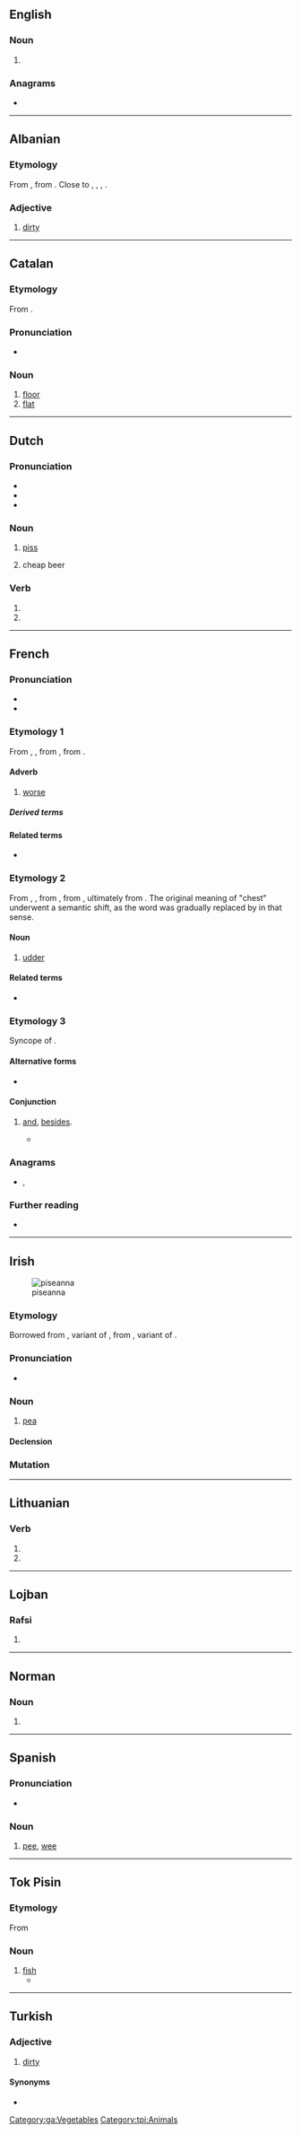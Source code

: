{{also|Pis|PiS|piś|piš|piș|-pis|pi·š}}
==English==

===Noun===
{{head|en|noun plural form}}

# {{plural of|pi|lang=en}}

===Anagrams===
* {{anagrams|en|IPS|IPs|ISP|Isp|PSI|iPS|isp|psi|sip}}

----

==Albanian==

===Etymology===
From {{etyl|sqj-pro|sq}} {{m|sqj-pro|*peitsa}}, from {{etyl|ine-pro|sq}} {{m|ine-pro|*peik/k̑-||to hate, be hostile}}. Close to {{cog|lt|piktas||evil}}, {{cog|la|piget||he is annoying}}, {{cog|ang|fāh||hostile}}, {{cog|en|foe}}.

===Adjective===
{{sq-adj}}

# [[dirty]]

----

==Catalan==

===Etymology===
From {{etyl|es|ca}} {{m|es|piso}}.

===Pronunciation===
* {{ca-IPA}}

===Noun===
{{ca-noun|m}}

# [[floor]] {{gloss|storey}}
# [[flat]] {{gloss|apartment}}

----

==Dutch==

===Pronunciation===
* {{IPA|/pɪs/|lang=nl}}
* {{audio|Nl-pis.ogg|Audio|lang=nl}}
* {{rhymes|ɪs|lang=nl}}

===Noun===
{{nl-noun|m|-|-}}

# {{lb|nl|vulgar}} [[piss]]
# {{lb|nl|vulgar|slang}} cheap beer

===Verb===
{{nl-verb-form}}

# {{nl-verb form of|p=1|n=sg|t=pres|m=ind|pissen}}
# {{nl-verb form of|m=imp|pissen}}

----

==French==

===Pronunciation===
* {{fr-IPA}}
* {{audio|Fr-pis.ogg|audio|lang=fr}}

===Etymology 1===
From {{inh|fr|fro|pis}}, {{m|fro|peis}}, from {{inh|fr|la|pēius}}, from {{m|la|pēior}}.

====Adverb====
{{fr-adv}}

# [[worse]]

=====Derived terms=====
{{der3|lang=fr|{{l|fr|tant pis}}
|{{l|fr|de pis en pis}}
|{{l|fr|au pis aller}}
|{{l|fr|dire pis que pendre de quelqu'un}}
|{{l|fr|en mettant les choses au pis}}
|{{l|fr|de mal en pis}}}}

====Related terms====
* {{l|fr|pire}}

===Etymology 2===
From {{inh|fr|fro|piz}}, {{m|fro|peiz||chest}}, from {{inh|fr|la|pectus}}, from {{inh|fr|itc-pro|*pektos}}, ultimately from {{der|fr|ine-pro|*peg||breast}}. The original meaning of "chest" underwent a semantic shift, as the word was gradually replaced by {{m|fr|poitrine}} in that sense.

====Noun====
{{fr-noun|m|pis}}

# [[udder]]

====Related terms====
* {{l|fr|poitrine}}

===Etymology 3===
Syncope of {{m|fr|puis}}.

====Alternative forms====
* {{l|fr|pi}}

====Conjunction====
{{head|fr|conjunction}}

# {{lb|fr|Quebec|colloquial}} [[and]], [[besides]].
#* {{quote-book|year=1996|author=[[w:Chrystine Brouillet|Chrystine Brouillet]]|title=C'est pour mieux t'aimer, mon enfant|isbn=2-89021-276-9|page=78|passage="Je suis habituée, protesta-t-elle. '''Pis''' j'ai pas besoin d'un père pour me faire la morale." — ''I'm used to it, she protested. And I don't need a father to lecture me''}}

===Anagrams===
* {{l|fr|psi}}, {{l|fr|spi}}

===Further reading===
* {{R:TLFi}}

----

==Irish==
[[File:Pisum sativum green.jpg|thumb|piseanna]]

===Etymology===
Borrowed from {{bor|ga|LL.|pisa|notext=1}}, variant of {{der|ga|la|pisum||pea}}, from {{der|ga|grc|πίσον}}, variant of {{m|grc|πίσος}}.

===Pronunciation===
* {{IPA|/pʲɪʃ/|lang=ga}}

===Noun===
{{ga-noun|f|pise|piseanna}}

# [[pea]]

====Declension====
{{ga-decl-f2|p|is|ise|pl=iseanna}}

===Mutation===
{{ga-mut-cons|p|is}}

[[Category:ga:Vegetables]]

----

==Lithuanian==

===Verb===
{{head|lt|verb form}}

# {{lt-form-verb|3s|fut|pisti}}
# {{lt-form-verb|3p|fut|pisti}}

----

==Lojban==

===Rafsi===
{{jbo-rafsi}}

# {{jbo-rafsi of|pinsi}}

----

==Norman==

===Noun===
{{head|nrf|noun plural form|g=m-p}}

# {{plural of|pi|lang=nrf}}

----

==Spanish==

===Pronunciation===
* {{es-IPA}}

===Noun===
{{es-noun|m|pis}}

# [[pee]], [[wee]]

----

==Tok Pisin==

===Etymology===
From {{etyl|en|tpi}} {{m|en|fish}}

===Noun===
{{head|tpi|noun}}

# [[fish]]
#* {{tpi-cite-bible|Gen|1|21|Orait God i mekim kamap ol traipela '''pis''' na snek bilong solwara, na ol arapela kain samting bilong solwara, na ol kain kain pisin.}}

{{LDL}}

[[Category:tpi:Animals]]

----

==Turkish==

===Adjective===
{{tr-adj}}

# [[dirty]]

====Synonyms====
* {{l|tr|kirli}}